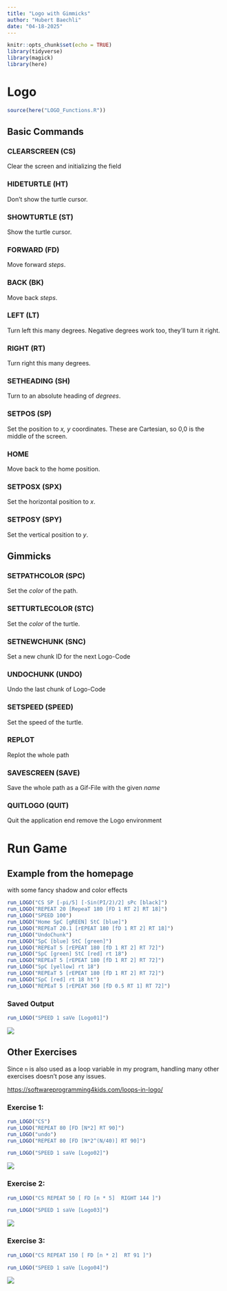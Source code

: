 ```yaml
---
title: "Logo with Gimmicks"
author: "Hubert Baechli"
date: "04-18-2025"
---
```


```r
knitr::opts_chunk$set(echo = TRUE)
library(tidyverse)
library(magick)
library(here)
```

# Logo

```r
source(here("LOGO_Functions.R"))
```

## Basic Commands

### CLEARSCREEN (CS)

Clear the screen and initializing the field

### HIDETURTLE (HT)

Don't show the turtle cursor.

### SHOWTURTLE (ST)

Show the turtle cursor.

### FORWARD (FD)

Move forward *steps*.

### BACK (BK)

Move back *steps*.

### LEFT (LT)

Turn left this many degrees. Negative degrees work too, they'll turn it right.

### RIGHT (RT)

Turn right this many degrees.

### SETHEADING (SH)

Turn to an absolute heading of *degrees*.

### SETPOS (SP)

Set the position to *x, y* coordinates. These are Cartesian, so 0,0 is the middle of the screen.

### HOME

Move back to the home position.

### SETPOSX (SPX)

Set the horizontal position to *x*.

### SETPOSY (SPY)

Set the vertical position to *y*.

## Gimmicks

### SETPATHCOLOR (SPC)

Set the *color* of the path.

### SETTURTLECOLOR (STC)

Set the *color* of the turtle.

### SETNEWCHUNK (SNC)

Set a new chunk ID for the next Logo-Code

### UNDOCHUNK (UNDO)

Undo the last chunk of Logo-Code

### SETSPEED (SPEED)

Set the speed of the turtle.

### REPLOT

Replot the whole path

### SAVESCREEN (SAVE)

Save the whole path as a Gif-File with the given *name*

### QUITLOGO (QUIT)

Quit the application end remove the Logo environment

# Run Game

## Example from the homepage

with some fancy shadow and color effects

```r
run_LOGO("CS SP [-pi/5] [-Sin(PI/2)/2] sPc [black]")
run_LOGO("REPEAT 20 [RepeaT 180 [FD 1 RT 2] RT 18]")
run_LOGO("SPEED 100")
run_LOGO("Home SpC [gREEN] StC [blue]")
run_LOGO("REPEaT 20.1 [rEPEAT 180 [fD 1 RT 2] RT 18]")
run_LOGO("UndoChunk")
run_LOGO("SpC [blue] StC [green]")
run_LOGO("REPEaT 5 [rEPEAT 180 [fD 1 RT 2] RT 72]")
run_LOGO("SpC [green] StC [red] rt 18")
run_LOGO("REPEaT 5 [rEPEAT 180 [fD 1 RT 2] RT 72]")
run_LOGO("SpC [yellow] rt 18")
run_LOGO("REPEaT 5 [rEPEAT 180 [fD 1 RT 2] RT 72]")
run_LOGO("SpC [red] rt 18 ht")
run_LOGO("REPEaT 5 [rEPEAT 360 [fD 0.5 RT 1] RT 72]")
```

### Saved Output

```r
run_LOGO("SPEED 1 saVe [Logo01]")
```

![](Logo01.gif)

## Other Exercises

Since `n` is also used as a loop variable in my program, handling many other exercises doesn't pose any issues.

<https://softwareprogramming4kids.com/loops-in-logo/>

### Exercise 1:

```r
run_LOGO("CS")
run_LOGO("REPEAT 80 [FD [N*2] RT 90]")
run_LOGO("undo")
run_LOGO("REPEAT 80 [FD [N*2^(N/40)] RT 90]")
```

```r
run_LOGO("SPEED 1 saVe [Logo02]")
```

![](Logo02.gif)

### Exercise 2:

```r
run_LOGO("CS REPEAT 50 [ FD [n * 5]  RIGHT 144 ]")
```

```r
run_LOGO("SPEED 1 saVe [Logo03]")
```

![](Logo03.gif)

### Exercise 3:

```r
run_LOGO("CS REPEAT 150 [ FD [n * 2]  RT 91 ]")
```

```r
run_LOGO("SPEED 1 saVe [Logo04]")
```

![](Logo04.gif)

